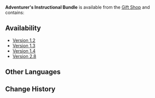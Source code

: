 {{Item Infobox
|id           = 115022
|type         = Bundles
|rarity       = 4
|description  = Special supplies that are only handed out during a boom period. Go on, newcomers &mdash; take these blessings from your seniors, and grow strong.
|source1      = [[Gift Shop]] for a limited time
}}
'''Adventurer's Instructional Bundle''' is available from the [[Gift Shop]] and contains:
{{Card|Virtuous Share Bundle|25|rarity=3|stars=1}}{{Card|Mora|150,000|rarity=3|stars=1}}

==Availability==
*[[Version 1.2]]
*[[Version 1.3]]
*[[Version 1.4]]
*[[Version 2.8]]
==Other Languages==
{{Other Languages
|en      = Adventurer's Instructional Bundle
|zhs     = 冒险助力教材包
|zhs_rm  = Màoxiǎn Zhùlì Jiàocái Bāo
|zht     = 冒險助力教材包
|zht_rm  = Màoxiǎn Zhùlì Jiàocái Bāo
|zh_tl   = Adventure Assistance Teaching Materials Pack
|ja      = 冒険助力教材パック
|ja_rm   = Bouken Joryoku Kyouzai Pakku
|ja_tl   = Adventure Assistance Teaching Materials Pack
|ko      = 모험 조력 교재 패키지
|ko_rm   = Moheom Joryeok Gyojae Paekiji
|ko_tl   = Adventure Assistance Teaching Materials Package
|es      = Paquete instructivo del aventurero
|es_tl   = Adventurer's Instructional Package
|fr      = Pack pédagogique de l'aventurier
|fr_tl   = Adventurer's Pedagogic Pack
|ru      = Набор обучений приключенца
|ru_tl   = 
|th      = แพ็กตำราช่วยเหลือการผจญภัย
|th_rm   = 
|th_tl   = 
|vi      = Túi Giáo Trình Hỗ Trợ Mạo Hiểm
|vi_tl   = 
|de      = Beistandslehrpaket
|de_tl   = Support Teaching Pack
|id      = Adventurer's Instructional Bundle
|pt      = Pacote Educacional do Aventureiro
|pt_tl   = 
}}

==Change History==
{{Change History|1.2}}